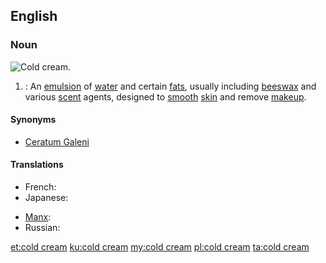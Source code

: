 ==English==
===Noun===
[[File:Cold Cream-2.jpg|thumb|right|Cold cream.]]
{{wikipedia}}
{{en-noun|head=[[cold]] [[cream]]}}
# {{context|pharmacy|lang=en}}: An [[emulsion]] of [[water]] and certain [[fat]]s, usually including [[beeswax]] and various [[scent]] agents, designed to [[smooth]] [[skin]] and remove [[makeup]].

====Synonyms====
*[[Ceratum Galeni]]

====Translations====
{{trans-top|emulsion of water and certain fats}}
* French: {{t|fr|cérat de Galien|m}}
* Japanese: {{t|ja|コールドクリーム|tr=kōrudokurīmu|sc=Jpan}}
{{trans-mid}}
* [[Manx]]: {{t|gv|key feayr|m}}
* Russian: {{t|ru|косметическое}}{{t+|ru|молочко|tr=moloćkó|n}}
{{trans-bottom}}

[[et:cold cream]]
[[ku:cold cream]]
[[my:cold cream]]
[[pl:cold cream]]
[[ta:cold cream]]